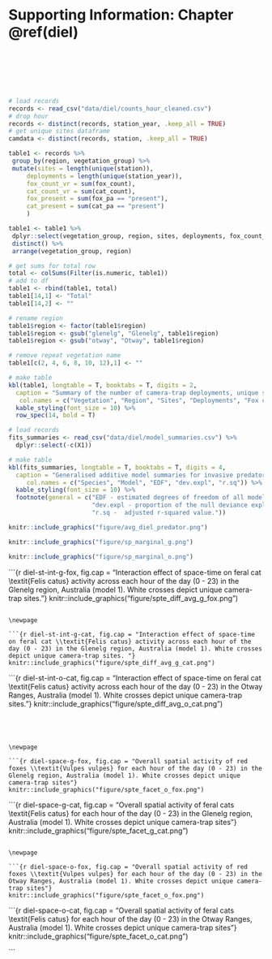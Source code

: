 # Supporting Information: Chapter \@ref(diel) {#diel-app}

\newpage

$~$

$~$

$~$


```r

# load records
records <- read_csv("data/diel/counts_hour_cleaned.csv")
# drop hour
records <- distinct(records, station_year, .keep_all = TRUE)
# get unique sites dataframe
camdata <- distinct(records, station, .keep_all = TRUE)

table1 <- records %>%
 group_by(region, vegetation_group) %>%
 mutate(sites = length(unique(station)),
     deployments = length(unique(station_year)),
     fox_count_vr = sum(fox_count),
     cat_count_vr = sum(cat_count),
     fox_present = sum(fox_pa == "present"),
     cat_present = sum(cat_pa == "present")
     )

table1 <- table1 %>%
 dplyr::select(vegetation_group, region, sites, deployments, fox_count_vr, cat_count_vr) %>% 
 distinct() %>%
 arrange(vegetation_group, region)

# get sums for total row
total <- colSums(Filter(is.numeric, table1))
# add to df
table1 <- rbind(table1, total)
table1[14,1] <- "Total"
table1[14,2] <- ""

# rename region 
table1$region <- factor(table1$region)
table1$region <- gsub("glenelg", "Glenelg", table1$region)
table1$region <- gsub("otway", "Otway", table1$region)

# remove repeat vegetation name
table1[c(2, 4, 6, 8, 10, 12),1] <- ""

# make table
kbl(table1, longtable = T, booktabs = T, digits = 2,
  caption = "Summary of the number of camera-trap deployments, unique survey sites and 'independent' counts of invasive predator detections across Ecological Vegetation Class groups within the Glenelg and Otway regions, south-west Victoria, Australia.",
   col.names = c("Vegetation", "Region", "Sites", "Deployments", "Fox counts", "Cat counts")) %>% 
  kable_styling(font_size = 10) %>% 
  row_spec(14, bold = T) 

```

\newpage

```r

# load records
fits_summaries <- read_csv("data/diel/model_summaries.csv") %>%
  dplyr::select(-c(X1))

# make table
kbl(fits_summaries, longtable = T, booktabs = T, digits = 4,
  caption = "Generalised additive model summaries for invasive predator spatiotemporal activity in south-west Victoria, Australia.",
     col.names = c("Species", "Model", "EDF", "dev.expl", "r.sq")) %>% 
  kable_styling(font_size = 10) %>% 
  footnote(general = c("EDF - estimated degrees of freedom of all model terms.",
                       "dev.expl - proportion of the null deviance explained by the model. ",
                       "r.sq -  adjusted r-squared value."))

```


\newpage

```r
knitr::include_graphics("figure/avg_diel_predator.png")

```


\newpage

```r
knitr::include_graphics("figure/sp_marginal_g.png")

```

```r
knitr::include_graphics("figure/sp_marginal_o.png")

```

\newpage

```{r diel-st-int-g-fox, fig.cap = "Interaction effect of space-time on feral cat \\textit{Felis catus} activity across each hour of the day (0 - 23) in the Glenelg region, Australia (model 1). White crosses depict unique camera-trap sites. "}
knitr::include_graphics("figure/spte_diff_avg_g_fox.png")

```

\newpage

```{r diel-st-int-g-cat, fig.cap = "Interaction effect of space-time on feral cat \\textit{Felis catus} activity across each hour of the day (0 - 23) in the Glenelg region, Australia (model 1). White crosses depict unique camera-trap sites. "}
knitr::include_graphics("figure/spte_diff_avg_g_cat.png")

```

\newpage

```{r diel-st-int-o-cat, fig.cap = "Interaction effect of space-time on feral cat \\textit{Felis catus} activity across each hour of the day (0 - 23) in the Otway Ranges, Australia (model 1). White crosses depict unique camera-trap sites. "}
knitr::include_graphics("figure/spte_diff_avg_o_cat.png")

```




\newpage

```{r diel-space-g-fox, fig.cap = "Overall spatial activity of red foxes \\textit{Vulpes vulpes} for each hour of the day (0 - 23) in the Glenelg region, Australia (model 1). White crosses depict unique camera-trap sites"}
knitr::include_graphics("figure/spte_facet_o_fox.png")

```

\newpage

```{r diel-space-g-cat, fig.cap = "Overall spatial activity of feral cats \\textit{Felis catus} for each hour of the day (0 - 23) in the Glenelg region, Australia (model 1). White crosses depict unique camera-trap sites"}
knitr::include_graphics("figure/spte_facet_g_cat.png")

```

\newpage

```{r diel-space-o-fox, fig.cap = "Overall spatial activity of red foxes \\textit{Vulpes vulpes} for each hour of the day (0 - 23) in the Otway Ranges, Australia (model 1). White crosses depict unique camera-trap sites"}
knitr::include_graphics("figure/spte_facet_o_fox.png")

```

\newpage

```{r diel-space-o-cat, fig.cap = "Overall spatial activity of feral cats \\textit{Felis catus} for each hour of the day (0 - 23) in the Otway Ranges, Australia (model 1). White crosses depict unique camera-trap sites"}
knitr::include_graphics("figure/spte_facet_o_cat.png")

```




